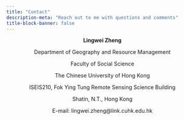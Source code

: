 ```yaml
---
title: "Contact"
description-meta: "Reach out to me with questions and comments"
title-block-banner: false
---
```


<center>

**Lingwei Zheng**

Department of Geography and Resource Management

Faculty of Social Science

The Chinese University of Hong Kong

ISEIS210, Fok Ying Tung Remote Sensing Science Building

Shatin, N.T., Hong Kong

E-mail: lingwei.zheng@link.cuhk.edu.hk


</center>
